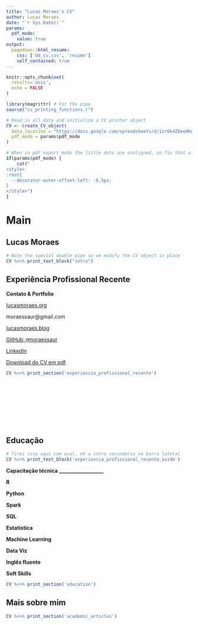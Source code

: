 ```yaml
---
title: "Lucas Moraes's CV"
author: Lucas Moraes
date: "`r Sys.Date()`"
params:
  pdf_mode:
    value: true
output:
  pagedown::html_resume:
    css: ['dd_cv.css', 'resume']
    self_contained: true
---
```


```r
knitr::opts_chunk$set(
  results='asis', 
  echo = FALSE
)

library(magrittr) # For the pipe
source("cv_printing_functions.r")

# Read in all data and initialize a CV printer object
CV <- create_CV_object(
  data_location = "https://docs.google.com/spreadsheets/d/1zr0k4Z8eeHKg5p_-wLH6HMpJUqsoodupbQBaxbuHVKA/edit?usp=sharing",  
  pdf_mode = params$pdf_mode
)

```


```r
# When in pdf export mode the little dots are unaligned, so fix that with some conditional CSS.
if(params$pdf_mode) {
    cat("
<style>
:root{
  --decorator-outer-offset-left: -6.5px;
}
</style>")
}
```


Main
================================================================================

Lucas Moraes {#title}
--------------------------------------------------------------------------------

<p align="justify">
```r
# Note the special double pipe so we modify the CV object in place
CV %<>% print_text_block("intro") 
```
</p>

Experiência Profissional Recente {data-icon=suitcase}
--------------------------------------------------------------------------------

::: aside
**Contato & Portfolio**

<i class="fa fa-home"></i> [lucasmoraes.org](https://lucasmoraes.org)

<i class="fa fa-envelope"></i> moraessaur@gmail.com

<i class="fas fa-file-code"></i> [lucasmoraes.blog](https://lucasmoraes.blog)

<i class="fa fa-github"></i> [GitHub: `@`moraessaur](https://github.com/moraessaur)

<i class="fab fa-linkedin-in"></i> [LinkedIn](https://www.linkedin.com/in/lucas-moraes-78944a32/)

<i class='fas fa-download'></i> [Download do CV em pdf](https://www.dropbox.com/s/quprhljg2qj6qnv/cv.pdf?dl=1).

:::



```r
CV %<>% print_section('experiencia_profissional_recente')
```

<br>
<br>
<br>
<br>
<br>
<br>
<br>


Educação {data-icon=graduation-cap data-concise=true}
--------------------------------------------------------------------------------

::: aside
```r
# Tirei isso aqui com eval, eh a intro secundaria na barra lateral
CV %<>% print_text_block('experiencia_profissional_recente_aside')
```


**Capacitação técnica**
**__________________**

<i class="fab fa-r-project"></i> **R**

<i class="fab fa-python"></i> **Python**

<i class="fa fa-bolt"></i> **Spark**

<i class="fa fa-database"></i> **SQL**

<i class="fas fa-chart-bar"></i> **Estatística**

<i class="fas fa-robot"></i> **Machine Learning**

<i class="fas fa-chart-area"></i> **Data Viz**

<i class="fas fa-award"></i> **Inglês fluente**

<i class="fas fa-users"></i> **Soft Skills**


:::




```r
CV %<>% print_section('education')
```



Mais sobre mim {data-icon=address-card}
--------------------------------------------------------------------------------

```r
CV %<>% print_section('academic_articles')
```





